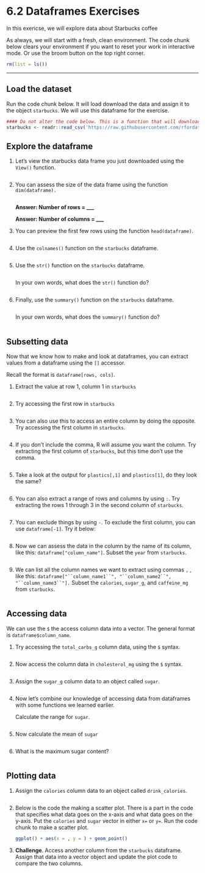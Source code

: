 # 6.2 Dataframes Exercises

In this exericse, we will explore data about Starbucks coffee

As always, we will start with a fresh, clean environment. The code chunk below clears your environment if you want to reset your work in interactive mode. Or use the broom button on the top right corner.

```r
rm(list = ls())
```

------------------------------------------------------------------------

## Load the dataset

Run the code chunk below. It will load download the data and assign it to the object `starbucks`. We will use this dataframe for the exercise.

```r
#### Do not alter the code below. This is a function that will download your dataset. 
starbucks <- readr::read_csv('https://raw.githubusercontent.com/rfordatascience/tidytuesday/main/data/2021/2021-12-21/starbucks.csv')
```

## Explore the dataframe

1.  Let's view the starbucks data frame you just downloaded using the `View()` function.

    ```r

    ```

2.  You can assess the size of the data frame using the function `dim(dataframe).`

    ```r

    ```

    **Answer: Number of rows = \_\_\_**

    **Answer: Number of columns = \_\_\_**

3.  You can preview the first few rows using the function `head(dataframe)`.

    ```r

    ```

4.  Use the `colnames()` function on the `starbucks` dataframe.

    ```r

    ```

5.  Use the `str()` function on the `starbucks` dataframe.

    ```r

    ```

    In your own words, what does the `str()` function do?

    ```         
    ```

6.  Finally, use the `summary()` function on the `starbucks` dataframe.

    ```r

    ```

    In your own words, what does the `summary()` function do?

    ```         
    ```

## Subsetting data

Now that we know how to make and look at dataframes, you can extract values from a dataframe using the `[]` accessor.

Recall the format is `dataframe[rows, cols]`.

1.  Extract the value at row 1, column 1 in `starbucks`

    ```r

    ```

2.  Try accessing the first row in `starbucks`

    ```r

    ```

3.  You can also use this to access an entire column by doing the opposite. Try accessing the first column in `starbucks`.

    ```r

    ```

4.  If you don't include the comma, R will assume you want the column. Try extracting the first column of `starbucks`, but this time don't use the comma.

    ```r

    ```

5.  Take a look at the output for `plastics[,1]` and `plastics[1]`, do they look the same?

    ```r

    ```

6.  You can also extract a range of rows and columns by using `:`. Try extracting the rows 1 through 3 in the second column of `starbucks`.

    ```r

    ```

7.  You can exclude things by using `-`. To exclude the first column, you can use `dataframe[-1]`. Try it below:

    ```r

    ```

8.  Now we can assess the data in the column by the name of its column, like this: `dataframe["column_name"]`. Subset the `year` from `starbucks`.

    ```r

    ```

9.  We can list all the column names we want to extract using commas `,` , like this: ``` dataframe["``column_name1``", "``column_name2``", "``column_name3``"]. ``` Subset the `calories`, `sugar_g`, and `caffeine_mg` from `starbucks`.

    ```r

    ```

## Accessing data

We can use the `$` the access column data into a vector. The general format is `dataframe$column_name`.

1.  Try accessing the `total_carbs_g` column data, using the `$` syntax.

    ```r

    ```

2.  Now access the column data in `cholesterol_mg` using the `$` syntax.

    ```r

    ```

3.  Assign the `sugar_g` column data to an object called `sugar`.

    ```r


    ```

4.  Now let's combine our knowledge of accessing data from dataframes with some functions we learned earlier.

    Calculate the range for `sugar`.

    ```r

    ```

5.  Now calculate the mean of `sugar`

    ```r

    ```

6.  What is the maximum sugar content?

    ```r

    ```

## Plotting data

1.  Assign the `calories` column data to an object called `drink_calories`.

    ```r

    ```

2.  Below is the code the making a scatter plot. There is a part in the code that specifies what data goes on the x-axis and what data goes on the y-axis. Put the `calories` and `sugar` vector in either `x=` or `y=`. Run the code chunk to make a scatter plot.

    ```r
    ggplot() + aes(x = , y = ) + geom_point()
    ```

3.  **Challenge**. Access another column from the `starbucks` dataframe. Assign that data into a vector object and update the plot code to compare the two columns.

    ```r

    ```

    ```r

    ```
